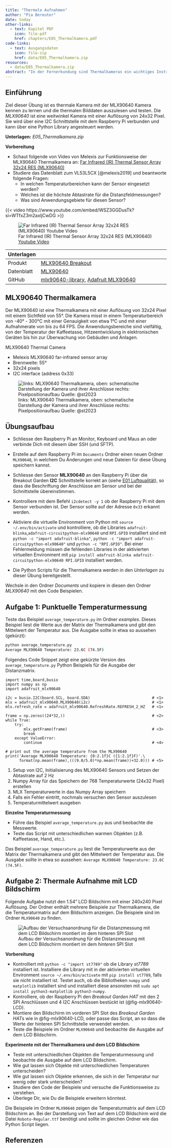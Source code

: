 ```yaml
---
title: "Thermale Aufnahmen"
author: "Pia Bereuter"
date: today
other-links:
  - text: Kapitel PDF
    icon: file-pdf
    href: chapters/E05_Thermalkamera.pdf
code-links:
  - text: Ausgangsdaten
    icon: file-zip
    href: data/E05_Thermalkamera.zip
resources:
  - data/E05_Thermalkamera.zip
abstract: "In der Fernerkundung sind Thermalkameras ein wichtiges Instrument zur Erfassung von Wärmebildern, beispielsweise für die Zählung von Tierbeständen oder auch für Untersuchungen von Gebäudeisolationen. Diese Übung nutzt die MLX90640 Thermalkamera und zeigt wie thermale Aufnahmen mit dem Raspberry Pi gemacht werden können."
---
```


## Einführung

Ziel dieser Übung ist es thermale Kamera mit der MLX90640 Kamera kennen zu lernen und die thermalen Bilddaten auszulesen und testen. Die *MLX90640* ist eine weitwinkel Kamera mit einer Auflösung von 24x32 Pixel. Sie wird über eine I2C Schnittstelle mit dem Raspberry Pi verbunden und kann über eine Python Library angesteuert werden.

**Unterlagen:** *<i class="bi-file-zip"></i> E05_Thermalkamera.zip* 

**Vorbereitung**

- Schaut folgende von Video von Melexis zur Funktionsweise der MLX90640 Thermalkamera an: [Far Infrared (IR) Thermal Sensor Array 32x24 RES (MLX90640)](https://www.youtube.com/embed/WSZ3GGDusTk?si=WTfxZ3m2axljCwDG) 
- Studiere das Datenblatt zum VL53L5CX [@melexis2019] und beantworte folgende Fragen:
  - In welchen Temperaturbereichen kann der Sensor eingesetzt werden? 
  - Welches ist die höchste Abtastrate für die Distanzfeldmessungen?
  - Was sind Anwendungsgebiete für diesen Sensor?

::: {.content-visible when-format="html"}
{{< video https://www.youtube.com/embed/WSZ3GGDusTk?si=WTfxZ3m2axljCwDG >}}
:::
::: {.content-visible unless-format="html"}
![Far Infrared (IR) Thermal Sensor Array 32x24 RES (MLX90640) [Youtube Video](https://www.youtube.com/embed/WSZ3GGDusTk?si=WTfxZ3m2axljCwDG)](images/youtube_adafruit_VL53L5CX.png)
:::

| **Unterlagen** |                                                          |
| ---------- | ------------------------------------------------------------ |
| Produkt    | [MLX90640 Breakout](https://shop.pimoroni.com/products/mlx90640-thermal-camera-breakout?variant=12549161746515) |
| Datenblatt | [MLX90640](https://www.melexis.com/-/media/files/documents/datasheets/mlx90640-datasheet-melexis.pdf) |
| GitHub     | [mlx90640-library](https://github.com/pimoroni/mlx90640-library), [Adafruit MLX90640](https://github.com/adafruit/Adafruit_CircuitPython_MLX90640)   |

## MLX90640 Thermalkamera\index{MLX90640}
Der MLX90640 ist eine Thermalkamera mit einer Auflösung von 32x24 Pixel mit einem Sichtfeld von 55°. Die Kamera misst in einem Temperaturbereich von  -40° - 300°C mit einer Genauigkeit von etwa 1°C und mit einer Aufnahmerate von bis zu 64 FPS.
Die Anwendungsbereiche sind vielfältig, von der Temperatur der Kaffeetasse, Hitzeentwicklung in elektronischen Geräten bis hin zur Überwachung von Gebäuden und Anlagen.

MLX90640 Thermal Camera

- Melexis MLX90640 far-infrared sensor array
- Brennweite: 55°
- 32x24 pixels
- I2C interface (address 0x33)

![links: MLX90640 Thermalkamera, oben: schematische Darstellung der Kamera und ihrer Anschlüsse rechts: Pixelpositionaufbau Quelle: @st2023](images/MLX90640_wide.jpg){#fig-MLX90640}

## Übungsaufbau

- Schliesse den Raspberry Pi an Monitor, Keyboard und Maus an oder verbinde Dich mit diesem über SSH (und SFTP).
- Erstelle auf dem Raspberry Pi im `Documents` Ordner einen neuen Ordner `MLX90640`, in welchem Du Änderungen und neue Dateien für diese Übung speichern kannst.
- Schliesse den Sensor **MLX90640** an den Raspberry Pi über die Breakout Garden **I2C** Schnittstelle korrekt an (siehe [E01 Luftqualität](E01_Luftqualitaet.qmd)), so dass die Beschriftung der Anschlüsse am Sensor und bei der Schnittstelle übereinstimmen.
- Kontrolliere mit dem Befehl `i2cdetect -y 1` ob der Raspberry Pi mit dem Sensor verbunden ist. Der Sensor sollte auf der Adresse `0x33` erkannt werden.
- Aktiviere die virtuelle Environment von Python mit `source ~/.env/bin/activate` und kontrolliere, ob die Libraries `adafruit-blinka`,`adafruit-circuitpython-mlx90640` und `RPI.GPIO` installiert sind mit `python -c "import adafruit-blinka"`,  `python -c "import adafruit-circuitpython-mlx90640"` und `python -c "RPI.GPIO"`. Bei einer Fehlermeldung müssen die fehlenden Libraries in der aktivierten virtuellen Environment mit `pip install adafruit-blinka adafruit-circuitpython-mlx90640 RPI.GPIO` installiert werden.

- Die Python Scripts für die Thermalkamera werden in den *Unterlagen* zu dieser Übung bereitgestellt.

Wechsle in den Ordner *Documents* und kopiere in diesen den Ordner *MLX90640* mit den Code Beispielen.

## Aufgabe 1: Punktuelle Temperaturmessung
Teste das Beispiel `average_temperature.py` im Ordner *examples*. Dieses Beispiel liest die Werte aus der Matrix der Thermalkamera und gibt den Mittelwert der Temperatur aus. Die Ausgabe sollte in etwa so aussehen (gekürzt):

``` bash
python average_temperature.py 
Average MLX90640 Temperature: 23.6C (74.5F)
```

Folgendes Code Snippet zeigt eine gekürzte Version des `average_temperature.py` Python Beispiels für die Ausgabe der Distanzmatrix.

```.python
import time,board,busio
import numpy as np
import adafruit_mlx90640

i2c = busio.I2C(board.SCL, board.SDA)                           # <1>
mlx = adafruit_mlx90640.MLX90640(i2c)                           # <1>
mlx.refresh_rate = adafruit_mlx90640.RefreshRate.REFRESH_2_HZ   # <1>

frame = np.zeros((24*32,))                                      # <2>
while True:
    try:
        mlx.getFrame(frame)                                     # <3>
        break
    except ValueError:
        continue                                                # <4>

# print out the average temperature from the MLX90640
print('Average MLX90640 Temperature: {0:2.1f}C ({1:2.1f}F)'.\   
      format(np.mean(frame),(((9.0/5.0)*np.mean(frame))+32.0))) # <5>
```
1. Setup von I2C, Initialisierung des MLX90640 Sensors und Setzen der Abtastrate auf 2 Hz
2. Numpy Array für das Speichern der 768 Temperaturwerte (24x32 Pixel) erstellen
3. MLX Temperaturwerte in das Numpy Array speichern
4. Falls ein Fehler eintritt, nochmals versuchen den Sensor auszulesen
5. Temperaturmittelwert ausgeben

::: {#exr-thermalkamera}
**Einzelne Temperaturmessung**

- Führe das Beispiel `average_temperature.py` aus und beobachte die Messwerte.
- Teste das Script mit unterschiedlichen warmen Objekten (z.B. Kaffeetasse, Hand, etc.).
:::

::: {.content-hidden unless-meta="solution"}
::: {#sol-thermalkamera}
Das Beispiel `average_temperature.py` liest die Temperaturwerte aus der Matrix der Thermalkamera und gibt den Mittelwert der Temperatur aus. Die Ausgabe sollte in etwa so aussehen:  `Average MLX90640 Temperature: 23.6C (74.5F)`.
:::
:::

## Aufgabe 2: Thermale Aufnahme mit LCD Bildschirm
Folgende Aufgabe nutzt den 1.54" LCD Bildschirm mit einer 240x240 Pixel Auflösung. Der Ordner enthält mehrere Beispiele zur Thermalkamera, die die Temperaturmatrix auf dem Bildschirm anzeigen. Die Beispiele sind im Ordner `MLX90640` zu finden. 

![Aufbau der Versuchsanordnung für die Distanzmessung mit dem LCD Bildschirm montiert im dem *hinteren* SPI Slot](images/MLX90640_LCD.jpg){#fig-mlx90640-LCD}

**Vorbereitung**

- Kontrolliert mit `python -c "import st7789"` ob die Library *st7789* installiert ist. Installiere die Library mit in der aktivierten virtuellen Environment `source ~/.env/bin/activate` mit `pip install st7789`, falls sie nicht installiert ist. Testet auch, ob die Bibliotheken `numpy` und `matplotlib` installiert sind und installiert diese ansonsten mit `sudo apt install python3-matplotlib python3-numpy`.
- Kontrolliere, ob der Raspberry Pi den *Breakout Garden HAT* mit den 2 SPI Anschlüssen und 4 I2C Anschlüssen bestückt ist (@fig-mlx90640-LCD).
- Montiere den Bildschirm im vorderen SPI Slot des *Breakout Garden HAT*s wie in @fig-mlx90640-LCD, oder passe das Script, an so dass die Werte der hinteren SPI Schnittstelle verwendet werden.
- Teste die Beispiele im Ordner `MLX90640` und beobachte die Ausgabe auf dem LCD Bildschirm.


::: {#exr-thermalkamera-LCD}
**Experimente mit der Thermalkamera und dem LCD Bildschirm**

- Teste mit unterschiedlichen Objekten die Temperaturmessung und beobachte die Ausgabe auf dem LCD Bildschirm.
- Wie gut lassen sich Objekte mit unterschiedlichen Temperaturen unterscheiden?
- Wie gut lassen sich Objekte erkennen, die sich in der Temperatur nur wenig oder stark unterscheiden?
- Studiere den Code der Beispiele und versuche die Funktionsweise zu verstehen.
- Überlege Dir, wie Du die Beispiele erweitern könntest.
:::

::: {.content-hidden unless-meta="solution"}
::: {#sol-thermalkamera-LCD}
Die Beispiele im Ordner `MLX90640` zeigen die Temperaturmatrix auf dem LCD Bildschirm an. Bei der Darstellung von Text auf dem LCD Bildschirm wird die Datei `Roboto-Regular.ttf` benötigt und sollte im gleichen Ordner wie das Python Script liegen. 
:::
:::

::: {.content-visible when-profile="chapter"}
## Referenzen
:::